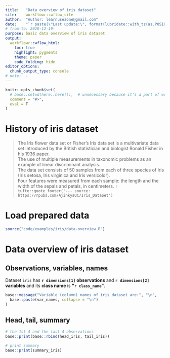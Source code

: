 ```yaml
---
title:   "Data overview of iris dataset"
site:    workflowr::wflow_site
author:  "Author: learnusezone@gmail.com"
date:    "`r paste(\"Last update:\", format(lubridate::with_tz(as.POSIXct(Sys.time()) + 7200, tzone = \"GMT\"), \"%Y-%m-%d %H:%M GMT+2\"))`"
# from-to: 2020-12-19-
purpose: basic data overview of iris dataset
output:
  workflowr::wflow_html:
    toc: true
    highlight: pygments
    theme: paper
    code_folding: hide
editor_options:
  chunk_output_type: console
# note:  -
---
```


```r
knitr::opts_chunk$set(
  # base::setwd(here::here()),  # unnecessary because it's a part of workflowrsubdirs::build_htmls()
  comment = "#>",
  eval = T
)
```


# History of iris dataset
> The Iris flower data set or Fisher’s Iris data set is a multivariate data set introduced by
the British statistician and biologist Ronald Fisher in his 1936 paper. \
The use of multiple measurements in taxonomic problems as an example of linear discriminant analysis. \
The data set consists of 50 samples from each of three species of
Iris (Iris setosa, Iris virginica and Iris versicolor). \
Four features were measured from each sample: the length and
the width of the sepals and petals, in centimeters.
> `r tufte::quote_footer('--- source: https://rpubs.com/AjinkyaUC/Iris_DataSet')`


# Load prepared data
```r
source("code/examples/iris/data-overview.R")
```


# Data overview of iris dataset
## Observations, variables, names
Dataset `iris` has **`r dimensions[1]` observations**
and **`r dimensions[2]` variables**
and its **class name** is **\"`r class_name`\"**.

```r
base::message("Variable (column) names of iris dataset are:", "\n",
  base::paste(var_names, collapse = "\n")          
)
```

## Head, tail, summary
```r
# the 1st 4 and the last 4 observations
base::print(base::rbind(head_iris, tail_iris))

# print summary
base::print(summary_iris)
```
